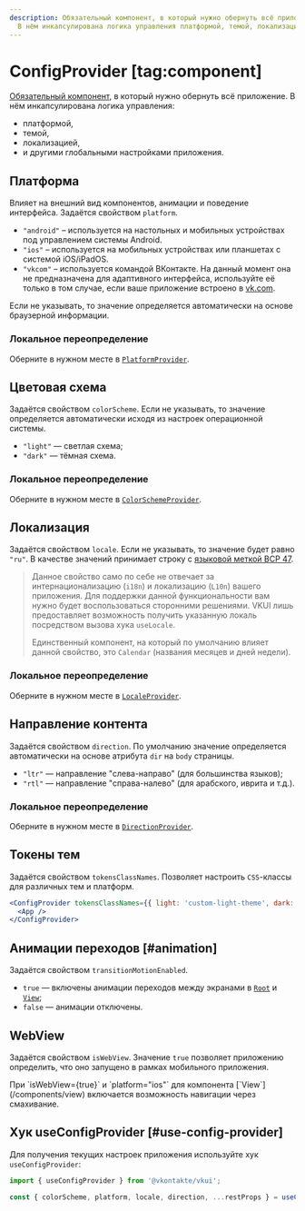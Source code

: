 ```yaml
---
description: Обязательный компонент, в который нужно обернуть всё приложение.
  В нём инкапсулирована логика управления платформой, темой, локализацией и другими глобальными настройками приложения.
---
```


<Overview group="configuration">

# ConfigProvider [tag:component]

[Обязательный компонент](/overview/install#step4), в который нужно обернуть всё приложение. В нём инкапсулирована логика управления:

- платформой,
- темой,
- локализацией,
- и другими глобальными настройками приложения.

</Overview>

## Платформа

Влияет на внешний вид компонентов, анимации и поведение интерфейса. Задаётся свойством `platform`.

- `"android"` – используется на настольных и мобильных устройствах под управлением системы Android.
- `"ios"` – используется на мобильных устройствах или планшетах с системой iOS/iPadOS.
- `"vkcom"` – используется командой ВКонтакте. На данный момент она не предназначена для адаптивного интерфейса, используйте её только
  в том случае, если ваше приложение встроено в [vk.com](https://vk.com).

Если не указывать, то значение определяется автоматически на основе браузерной информации.

### Локальное переопределение

Оберните в нужном месте в [`PlatformProvider`](/components/platform-provider).

## Цветовая схема

Задаётся свойством `colorScheme`. Если не указывать, то значение определяется автоматически исходя из настроек операционной системы.

- `"light"` — светлая схема;
- `"dark"` — тёмная схема.

### Локальное переопределение

Оберните в нужном месте в [`ColorSchemeProvider`](/components/color-scheme-provider).

## Локализация

Задаётся свойством `locale`. Если не указывать, то значение будет равно `"ru"`. В качестве значений принимает строку с
[языковой меткой BCP 47](https://www.iana.org/assignments/language-subtag-registry/language-subtag-registry).

> Данное свойство само по себе не отвечает за интернационализацию (`i18n`) и локализацию (`L10n`) вашего приложения.
> Для поддержки данной функциональности вам нужно будет воспользоваться сторонними решениями.
> VKUI лишь предоставляет возможность получить указанную локаль посредством вызова хука `useLocale`.
>
> Единственный компонент, на который по умолчанию влияет данной свойство, это `Calendar` (названия месяцев и дней недели).

### Локальное переопределение

Оберните в нужном месте в [`LocaleProvider`](/components/locale-provider).

## Направление контента

Задаётся свойством `direction`. По умолчанию значение определяется автоматически на основе атрибута `dir` на `body` страницы.

- `"ltr"` — направление "слева-направо" (для большинства языков);
- `"rtl"` — направление "справа-налево" (для арабского, иврита и т.д.).

### Локальное переопределение

Оберните в нужном месте в [`DirectionProvider`](/components/direction-provider).

## Токены тем

Задаётся свойством `tokensClassNames`. Позволяет настроить `CSS`-классы для различных тем и платформ.

```jsx
<ConfigProvider tokensClassNames={{ light: 'custom-light-theme', dark: 'custom-dark-theme' }}>
  <App />
</ConfigProvider>
```

## Анимации переходов [#animation]

Задаётся свойством `transitionMotionEnabled`.

- `true` — включены анимации переходов между экранами в [`Root`](/components/root) и [`View`](/components/view);
- `false` — анимации отключены.

## WebView

Задаётся свойством `isWebView`. Значение `true` позволяет приложению определить, что оно запущено в рамках мобильного приложения.

<Callout>
  При `isWebView={true}` и `platform="ios"` для компонента [`View`](/components/view) включается
  возможность навигации через смахивание.
</Callout>

## Хук useConfigProvider [#use-config-provider]

Для получения текущих настроек приложения используйте хук `useConfigProvider`:

```jsx
import { useConfigProvider } from '@vkontakte/vkui';
```

```jsx
const { colorScheme, platform, locale, direction, ...restProps } = useConfigProvider();
```
